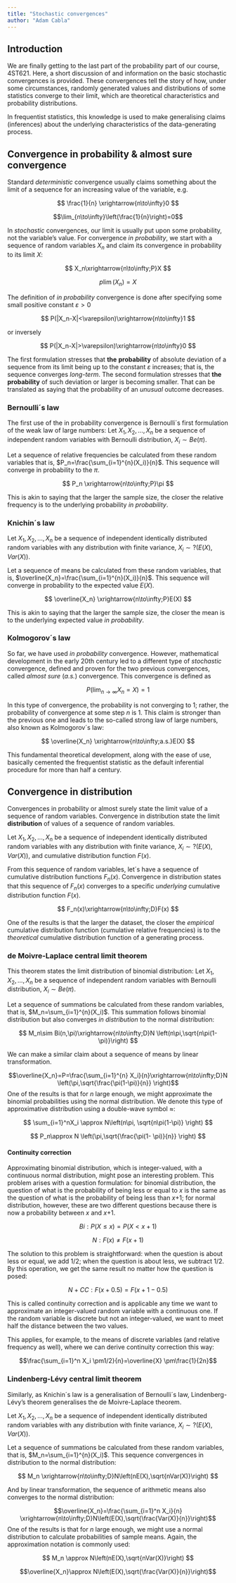 ```yaml
---
title: "Stochastic convergences"
author: "Adam Cabla"
---
```


## Introduction

We are finally getting to the last part of the probability part of our course, 4ST621. Here, a short discussion of and information on the basic stochastic convergences is provided. These convergences tell the story of how, under some circumstances, randomly generated values and distributions of some statistics converge to their limit, which are theoretical characteristics and probability distributions.

In frequentist statistics, this knowledge is used to make generalising claims (inferences) about the underlying characteristics of the data-generating process.

## Convergence in probability & almost sure convergence

Standard *deterministic* convergence usually claims something about the limit of a sequence for an increasing value of the variable, e.g.

$$
\frac{1}{n} \xrightarrow{n\to\infty}0
$$

$$\lim_{n\to\infty}\left(\frac{1}{n}\right)=0$$

In *stochastic* convergences, our limit is usually put upon some probability, not the variable's value. For convergence *in probability*, we start with a sequence of random variables $X_n$ and claim its convergence in probability to its limit $X$:

$$
X_n\xrightarrow{n\to\infty;P}X 
$$

$$
p\lim(X_n)=X
$$

The definition of *in probability* convergence is done after specifying some small positive constant $\varepsilon>0$

$$
P(|X_n-X|<\varepsilon)\xrightarrow{n\to\infty}1
$$

or inversely

$$
P(|X_n-X|>\varepsilon)\xrightarrow{n\to\infty}0
$$

The first formulation stresses that **the** **probability** of absolute deviation of a sequence from its limit being up to the constant $\varepsilon$ increases; that is, the sequence converges *long-term*. The second formulation stresses that **the probability** of such deviation or larger is becoming smaller. That can be translated as saying that the probability of an *unusual* outcome decreases.

### Bernoulli´s law

The first use of the in probability convergence is Bernoulli´s first formulation of the weak law of large numbers: Let $X_1,X_2,...,X_n$ be a sequence of independent random variables with Bernoulli distribution, $X_i\sim Be(\pi)$.

Let a sequence of relative frequencies be calculated from these random variables that is, $P_n=\frac{\sum_{i=1}^{n}(X_i)}{n}$. This sequence will converge in probability to the $\pi$.

$$
P_n \xrightarrow{n\to\infty;P}\pi
$$

This is akin to saying that the larger the sample size, the closer the relative frequency is to the underlying probability *in probability*.

### Knichin´s law

Let $X_1,X_2,...,X_n$ be a sequence of independent identically distributed random variables with any distribution with finite variance, $X_i\sim ?(E(X),Var(X))$.

Let a sequence of means be calculated from these random variables, that is, $\overline{X_n}=\frac{\sum_{i=1}^{n}(X_i)}{n}$. This sequence will converge in probability to the expected value $E(X)$.

$$ \overline{X_n} \xrightarrow{n\to\infty;P}E(X) $$

This is akin to saying that the larger the sample size, the closer the mean is to the underlying expected value *in probability*.

### Kolmogorov´s law

So far, we have used *in* *probability* convergence. However, mathematical development in the early 20th century led to a different type of *stochastic* convergence, defined and proven for the two previous convergences, called *almost sure* (*a.s.*) convergence. This convergence is defined as

$$
P\left(\lim_{n\to\infty}X_n=X\right)=1
$$

In this type of convergence, the probability is not converging to 1; rather, the probability of convergence at some step *n* is 1. This claim is stronger than the previous one and leads to the so-called strong law of large numbers, also known as Kolmogorov´s law:

$$ \overline{X_n} \xrightarrow{n\to\infty;a.s.}E(X) $$

This fundamental theoretical development, along with the ease of use, basically cemented the frequentist statistic as the default inferential procedure for more than half a century.

## Convergence in distribution

Convergences in probability or almost surely state the limit value of a sequence of random variables. Convergence in distribution state the limit **distribution** of values of a sequence of random variables.

Let $X_1,X_2,...,X_n$ be a sequence of independent identically distributed random variables with any distribution with finite variance, $X_i\sim ?(E(X),Var(X))$, and cumulative distribution function $F(x)$.

From this sequence of random variables, let´s have a sequence of cumulative distribution functions $F_n(x)$. Convergence in distribution states that this sequence of $F_n(x)$ converges to a specific *underlying* cumulative distribution function $F(x)$.

$$
F_n(x)\xrightarrow{n\to\infty;D}F(x)
$$

One of the results is that the larger the dataset, the closer the *empirical* cumulative distribution function (cumulative relative frequencies) is to the *theoretical* cumulative distribution function of a generating process.

### de Moivre-Laplace central limit theorem

This theorem states the limit distribution of binomial distribution: Let $X_1,X_2,...,X_n$ be a sequence of independent random variables with Bernoulli distribution, $X_i\sim Be(\pi)$.

Let a sequence of summations be calculated from these random variables, that is, $M_n=\sum_{i=1}^{n}(X_i)$. This summation follows binomial distribution but also converges *in distribution* to the normal distribution:

$$
M_n\sim Bi(n,\pi)\xrightarrow{n\to\infty;D}N \left(n\pi,\sqrt{n\pi(1-\pi)}\right) 
$$

We can make a similar claim about a sequence of means by linear transformation.

$$\overline{X_n}=P=\frac{\sum_{i=1}^{n} X_i}{n}\xrightarrow{n\to\infty;D}N \left(\pi,\sqrt{\frac{\pi(1-\pi)}{n}} \right)$$One of the results is that for *n* large enough, we might approximate the binomial probabilities using the normal distribution. We denote this type of approximative distribution using a double-wave symbol $\approx$:

$$
\sum_{i=1}^nX_i \approx N\left(n\pi, \sqrt{n\pi(1-\pi)}  \right)
$$

$$
P_n\approx N \left(\pi,\sqrt{\frac{\pi(1- \pi)}{n}}  \right)
$$

#### Continuity correction

Approximating binomial distribution, which is integer-valued, with a continuous normal distribution, might pose an interesting problem. This problem arises with a question formulation: for binomial distribution, the question of what is the probability of being less or equal to *x* is the same as the question of what is the probability of being less than *x*+1; for normal distribution, however, these are two different questions because there is now a probability between *x* and *x*+1.

$$
Bi:P(X\leq x)=P(X<x+1)
$$

$$ N:F(x)\neq F(x+1) $$

The solution to this problem is straightforward: when the question is about less or equal, we add 1/2; when the question is about less, we subtract 1/2. By this operation, we get the same result no matter how the question is posed:

$$
N+CC:F(x+0.5)=F(x+1-0.5)
$$

This is called continuity correction and is applicable any time we want to approximate an integer-valued random variable with a continuous one. If the random variable is discrete but not an integer-valued, we want to meet half the distance between the two values.

This applies, for example, to the means of discrete variables (and relative frequency as well), where we can derive continuity correction this way:

$$\frac{\sum_{i=1}^n X_i \pm1/2}{n}=\overline{X} \pm\frac{1}{2n}$$

### Lindenberg-Lévy central limit theorem

Similarly, as Knichin´s law is a generalisation of Bernoulli´s law, Lindenberg-Lévy's theorem generalises the de Moivre-Laplace theorem.

Let $X_1,X_2,...,X_n$ be a sequence of independent identically distributed random variables with any distribution with finite variance, $X_i\sim ?(E(X),Var(X))$.

Let a sequence of summations be calculated from these random variables, that is, $M_n=\sum_{i=1}^{n}(X_i)$. This sequence convergences in distribution to the normal distribution:

$$
M_n \xrightarrow{n\to\infty;D}N\left(nE(X),\sqrt{nVar(X)}\right)
$$

And by linear transformation, the sequence of arithmetic means also converges to the normal distribution:

$$\overline{X_n}=\frac{\sum_{i=1}^n X_i}{n} \xrightarrow{n\to\infty;D}N\left(E(X),\sqrt{\frac{Var(X)}{n}}\right)$$One of the results is that for *n* large enough, we might use a normal distribution to calculate probabilities of sample means. Again, the approximation notation is commonly used:

$$ M_n \approx N\left(nE(X),\sqrt{nVar(X)}\right) $$

$$\overline{X_n}\approx N\left(E(X),\sqrt{\frac{Var(X)}{n}}\right)$$
